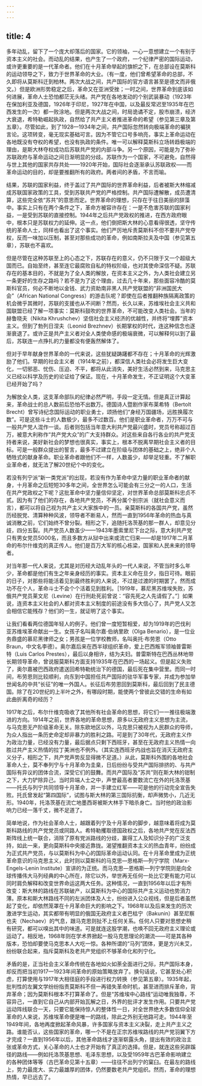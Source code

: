 ```yaml
---
---
---
```

title: 4
---




多年动乱，留下了一个庞大却落后的国家。它的领袖，一心一意想建立一个有别于资本主义的社会。而动乱的结果，也产生了一个政府，一个纪律严密的国际运动，或许更重要的是一代革命者。他们在十月革命举起的旗帜之下，在总部设在莫斯科的运动领导之下，致力于世界革命的大业。（有一度，他们曾希望革命的总部，不久即将从莫斯科迁到柏林。两次大战之间，共产国际的官方语言甚至是德文而非俄文。）但是欧洲形势稳定之后，革命又在亚洲受挫；一时之间，世界革命到底该如何进展，革命人士恐怕都茫无头绪。共产党在各地发动的个别武装暴动（1923年在保加利亚及德国，1926年于印尼，1927年在中国，以及最反常迟至1935年在巴西发生的一次）都一败涂地。但是两次大战之间，时局诡谲不定，股市崩溃，经济大衰退，希特勒崛起执政，自然给了共产主义者推进革命的希望（参见第三章及第五章）。尽管如此，到了1928—1934年之间，共产国际忽然转向极端革命的褊狭言论。这项转变，毫无现实基础可言。因为不管它口号多响亮，事实上革命运动在各地既没有夺权的希望，也没有执政的条件。唯一可以解释莫斯科立场转趋极端的理由，是斯大林夺权成功后苏联共产党的内部斗争。另一个原因，可能是为了弥补苏联政府与革命运动之间日渐明显的分歧。苏联作为一个国家，不可避免，自然得与世上其他的国家共存共处——1920年开始，国际社会逐渐承认苏联政权——而革命运动的目的，却是要推翻所有的政府。两者间的矛盾，不言而喻。

结果，苏联的国家利益，终于盖过了共产国际的世界革命利益，后者被斯大林缩减成苏联国家政策的工具，受到苏联共产党的严格控制。共产国际遭解散，成员遭清算，这些完全依“苏共”的意思而定。世界革命的理想，只存在于往日美丽的辞藻中。事实上只有在两个条件之下，革命方被容许存在：一是不危害苏联的国家利益，一是受到苏联的直接控制。1944年之后共产党政权的推进，在西方政府眼中，根本只是苏联权力的延伸。这一点，他们倒把斯大林的心意看得很透，坚守传统的革命人士，同样也看出了这个事实。他们严厉地斥责莫斯科不但不要共产党夺权，反而一味加以压制，甚至对那些成功的革命，例如南斯拉夫及中国（参见第五章），苏联也不喜欢。

但是尽管在这种苏联至上的心态之下，苏联存在的意义，仍不只限于又一个超级大国而已。自始至终，甚至连它最腐败自私的特权阶级，也对其使命深信不疑。苏联存在的基本目的，不就是为了全人类的解放，在资本主义之外，为人类社会建立另一条更好的生存之路吗？若不是为了这个理由，过去几十年来，那些面容冷酷的莫斯科官员，何必不断地以金钱、武力资助南非黑人共产党联盟的“非洲国民大会”（African National Congress）的游击队呢？即使在后者推翻种族隔离政策的机会微乎其微时，苏联的支援也从不间断？然而，长久以来，苏维埃社会主义共和国联盟已经了解一项事实：莫斯科鼓吹的世界革命，不可能改变人类社会。当年的赫鲁晓夫（Nikita Khrushchev）坚信社会主义经济的优越性，并终将“埋葬”资本主义。但到了勃列日涅夫（Leonid Brezhnev）长期掌权的时代，连这种信念也逐渐衰退了。或许正是共产主义者对全人类使命感的极端衰微，可以解释何以到了最后，苏联连一点挣扎的力量都没有便轰然解体了。

但对于早年献身世界革命的一代来说，这些犹疑踌躇都不存在；十月革命的光辉激励了他们。早期的社会主义者（1914年之前），都深信人类社会必将发生巨大变化，一切邪恶、忧伤、压迫、不平，都将从此消失，美好生活必然到来，马克思主义已经以科学及历史的论证给了保证。现在，十月革命发生，不正证明这个大变革已经开始了吗？

为解放全人类，这支革命部队的纪律必然严明，手段一定无情。但是真正计算起来，革命战士的总人数前后恐怕不出数万。德国诗人暨剧作家布莱希特（Bertolt Brecht）曾写诗纪念国际运动的职业勇士，颂扬他们“身经万国疆场，远胜换履次数”。可是这些斗士的人数极少，最多不过数百。他们是职业革命者，万万不可与一般共产党人混作一谈。后者则包括当年意大利共产党最兴盛时，党员号称超过百万，被意大利称作“共产党大众”的广大支持群众。对这些来自各行各业的共产党支持者来说，美好新社会的梦想也很真实，事实上，根本不脱离早期社会主义者的目标。可是一般群众提出的誓言，最多不过建立在阶级与团体的基础之上，绝非个人牺牲式的献身革命。职业革命者跟他们不一样，人数虽少，却举足轻重。不了解职业革命者，就无法了解20世纪个中的变化。

若没有列宁派“新一类党派”的出现，若没有作为革命中坚力量的职业革命者的献身，十月革命之后短短30多年之间，全世界怎么可能会有三分之一的人口，生活在共产党政权之下呢？这批革命中坚力量信仰坚定，对世界革命总部莫斯科忠贞不贰。因为有了他们的存在，各地共产党员，不再分属个别宗派（就社会意义而言），都可以将自己视为共产主义大家族中的一员。亲莫斯科的各国共产党，虽然历经脱党、清算种种风波，领导者不断易人，然而一直到1956年革命的热血与真诚消散之前，它们始终不曾分裂。相形之下，追随托洛茨基的那一群人，却意见分歧，四分五裂。共产党员人数虽少——1943年墨索里尼下台之际，意大利共产党只有男女党员5000名，而且多数方从狱中出来或流亡归来——却是1917年二月革命的布尔什维克的真正传人。他们是百万大军的核心栋梁，国家和人民未来的领导者。

对当年那一代人来说，尤其是对历经大动乱年头的一代人来说，不管当时多么年少，革命都是他们有生之年亲身经历的事实。资本主义命在旦夕，指日可待。眼前的日子，对那些将能活着见到最终胜利的人来说，不过是过渡的时期罢了。然而成功不在个人，革命斗士不会个个活着见到胜利。［1919年，慕尼黑苏维埃失败，苏俄共产党员莱文尼（Levine）在行刑赴死前曾说：“容先死之人先请假了。”］如果说，连资本主义社会的人都对资本主义制度的前途没有多大信心了，共产党人又怎会相信它能残存？他们的一生，就证明了这个事实。

让我们看看两位德国年轻人的例子。他们曾一度短暂相爱，却为1919年的巴伐利亚苏维埃革命献出一生。女孩子名叫奥尔嘉·伯纳里欧（Olga Benario），是一位业务鼎盛的慕尼黑律师之女；男孩是一位学校教师，名叫奥托·布劳恩（Otto Braun，中文名李德）。奥尔嘉后来在西半球组织革命，爱上巴西叛军领袖普雷斯特（Luis Carlos Prestes），最后以身相许，结为夫妇。普雷斯特在巴西丛林地带长期领导革命，曾说服莫斯科方面支持1935年在巴西的一场起义。但是起义失败了，奥尔嘉被巴西政府遣送回希特勒统治下的德国，最后死在集中营里。而同一时间，布劳恩则比较顺利，向东到中国担任共产国际的驻华军事专家，并成为参加举世闻名的中共“长征”的唯一外国人。长征后布劳恩回到莫斯科，最后回到了民主德国。除了在20世纪的上半叶之外，有哪段时期，能使两个曾彼此交错的生命有如此曲折离奇的经历？

1917年之后，布尔什维克吸收了其他所有社会革命的思想，将它们一一推往极端激进的方向。1914年之前，世界各地的革命思想，原多以无政府主义思想为主流，与马克思无产阶级革命无关。除东欧地区以外，马克思只被视为人民群众的导师，为众人指出一条历史命定却非暴力的胜利之路。可是到了30年代，无政府主义作为政治力量，已经没有力量，最后据点只剩下西班牙，甚至在无政府主义热情一向胜过共产主义热情的拉丁美洲也不例外。（其实连西班牙内战也旨在消灭无政府主义分子，相形之下，共产党声势反显得微不足道。）从此，莫斯科外围的各地社会革命人士，莫不奉列宁与十月革命为圭臬，日后纷纷与受共产国际排挤的、与共产国际有异议的团体合流，深受它们的鼓舞。而共产国际及“苏共”则在斯大林的钳制之下，大力铲除异己。当时异端人士之中，声誉最高者要数流亡在外的托洛茨基——托氏与列宁共同领导十月革命，并一手建立红军——可是他的行动完全宣告失败。托氏曾发起“第四国际”，试图与斯大林的第三国际抗衡，却声微势小，几近无形。1940年，托洛茨基在流亡地墨西哥被斯大林手下暗杀身亡。当时他的政治影响力已经一落千丈，微不足道了。

简单地说，作为社会革命人士，越跟着列宁及十月革命的脚步，越意味着将成为莫斯科路线的共产党党员或同路人。希特勒攫取德国政权之后，各地共产党在反法西斯阵线上统一联合，消除了原有党派路线的分歧，赢得工人及知识分子的广泛支持，如此一来，更向莫斯科中央接近靠拢。渴望推翻资本主义的热血青年，纷纷成为正式共产党员，与以莫斯科为中心的国际革命运动认同。在十月革命里成为正统革命意识的马克思主义，此时则以莫斯科的马克思—恩格斯—列宁学院（Marx-Engels-Lenin Institute）宣讲的为正统。而马克思—恩格斯—列宁学院则是向全球传播伟大马列经典的中心所在，除它以外，举世再无任何一处比它更有能力可以同时肩负解释和改变世界命运这两大任务。这种情况，一直到1956年以后才有所改变：斯大林的路线在苏联破产，以莫斯科为中心的国际共产主义运动也势消力薄。原本和斯大林路线不同的左派团体及人士，纷纷进入公众视线，但是后者虽然起了变化，却依然笼罩在十月革命巨大的影响之下。1968年以及后来发生的历次激进学生运动，其实都带有明显的俄国无政府主义者巴枯宁（Bakunin）甚至尼察也夫（Nechaev）的气息，跟马克思则扯不上任何关系。任何人只要对思想史稍有研究，都可以嗅出其中的味道。可是就连这股学潮，也唤不回无政府主义理论或运动了。相反地，1968年则在学术界掀起一股马克思理论的潮流——可是其各种版本，恐怕却要使马克思本人大吃一惊。各种所谓的“马列”团体，更是方兴未艾，纷纷联合起来，指斥莫斯科及老共产党组织不够革命化和列宁化。

矛盾的是，正当社会主义革命传统在各地如火如荼全面进行之际，共产国际本身，却反而把当初1917—1923年间革命的原始策略放弃了。换句话说，它甚至处心积虑，打算使用与1917年大相径庭的手段进行权力转换（参见第五章）。1935年起，批判性的左翼文学纷纷指责莫斯科不但一再错失革命时机，甚至进而排斥革命，背弃革命；因为莫斯科根本不打算革命了。但是“苏维埃中心路线”运动唯我独尊，不容异己，一直到它自己从内部开始瓦解之日，外界的批评才发生作用。只要共产党运动阵线联合一天，只要它能保持惊人的整体性一日，对全世界绝大多数信仰全球革命的人来说，苏维埃革命便是唯一的路线，除此之外别无他路可走。1944年至1949年间，各地再度掀起革命风暴，许多国家与资本主义决裂，走上共产主义之路。谁能否认，这些国家的革命，哪一个不是在正宗苏维埃路线的共产党羽翼下方才完成？一直到1956年以后，其他革命路线才逐渐崭露头角，提出有效的政治主张或革命方式，关心革命的人士也才开始有了真正的选择。但是，就连这些另辟蹊径的路线——例如托洛茨基思想、毛泽东思想，以及受1959年古巴革命影响建立的各种团体等等（古巴革命见第十五章）——往往不出列宁的窠臼。在最左的路线上，势力最庞大、实力最雄厚的团体，仍然要数老共产党组织。然而，革命的理想热情，早已远去了。